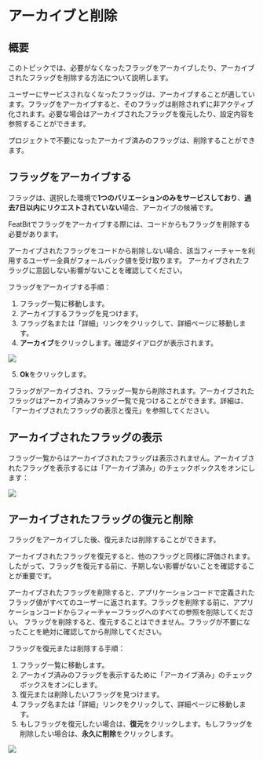 
# アーカイブと削除

## 概要

このトピックでは、必要がなくなったフラッグをアーカイブしたり、アーカイブされたフラッグを削除する方法について説明します。

ユーザーにサービスされなくなったフラッグは、アーカイブすることが適しています。フラッグをアーカイブすると、そのフラッグは削除されずに非アクティブ化されます。必要な場合はアーカイブされたフラッグを復元したり、設定内容を参照することができます。

プロジェクトで不要になったアーカイブ済みのフラッグは、削除することができます。

## フラッグをアーカイブする

フラッグは、選択した環境で**1つのバリエーションのみをサービスしており**、**過去7日以内にリクエストされていない**場合、アーカイブの候補です。

FeatBitでフラッグをアーカイブする際には、コードからもフラッグを削除する必要があります。

<Callout type="warning">
アーカイブされたフラッグをコードから削除しない場合、該当フィーチャーを利用するユーザー全員がフォールバック値を受け取ります。
</Callout>

<Callout type="error">
アーカイブされたフラッグに意図しない影響がないことを確認してください。
</Callout>

フラッグをアーカイブする手順：

1. フラッグ一覧に移動します。
2. アーカイブするフラッグを見つけます。
3. フラッグ名または「詳細」リンクをクリックして、詳細ページに移動します。
4. **アーカイブ**をクリックします。確認ダイアログが表示されます。

![](../../feature-flags/assets/organizing-flags/archiving-and-deleting/001.png)

5. **Ok**をクリックします。

フラッグがアーカイブされ、フラッグ一覧から削除されます。アーカイブされたフラッグはアーカイブ済みフラッグ一覧で見つけることができます。詳細は、「アーカイブされたフラッグの表示と復元」を参照してください。

## アーカイブされたフラッグの表示

フラッグ一覧からはアーカイブされたフラッグは表示されません。アーカイブされたフラッグを表示するには「アーカイブ済み」のチェックボックスをオンにします：

![](../../feature-flags/assets/organizing-flags/archiving-and-deleting/002.png)

## アーカイブされたフラッグの復元と削除

フラッグをアーカイブした後、復元または削除することができます。

アーカイブされたフラッグを復元すると、他のフラッグと同様に評価されます。したがって、フラッグを復元する前に、予期しない影響がないことを確認することが重要です。

<Callout type="warning">
アーカイブされたフラッグを削除すると、アプリケーションコードで定義されたフラッグ値がすべてのユーザーに返されます。フラッグを削除する前に、アプリケーションコードからフィーチャーフラッグへのすべての参照を削除してください。
</Callout>

<Callout type="error">
フラッグを削除すると、復元することはできません。フラッグが不要になったことを絶対に確認してから削除してください。
</Callout>

フラッグを復元または削除する手順：

1. フラッグ一覧に移動します。
2. アーカイブ済みのフラッグを表示するために「アーカイブ済み」のチェックボックスをオンにします。
3. 復元または削除したいフラッグを見つけます。
4. フラッグ名または「詳細」リンクをクリックして、詳細ページに移動します。
5. もしフラッグを復元したい場合は、**復元**をクリックします。もしフラッグを削除したい場合は、**永久に削除**をクリックします。

![](../../feature-flags/assets/organizing-flags/archiving-and-deleting/003.png)